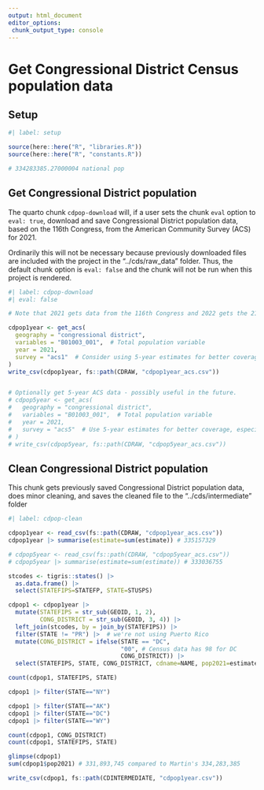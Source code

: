 ```yaml
---
output: html_document
editor_options: 
 chunk_output_type: console
---
```


# Get Congressional District Census population data

## Setup

```r
#| label: setup

source(here::here("R", "libraries.R"))
source(here::here("R", "constants.R"))

# 334283385.27000004 national pop

```

## Get Congressional District population

The quarto chunk `cdpop-download` will, if a user sets the chunk `eval` option to `eval: true`, download and save Congressional District population data, based on the 116th Congress, from the American Community Survey (ACS) for 2021.

Ordinarily this will not be necessary because previously downloaded files are included with the project in the "../cds/raw_data" folder. Thus, the default chunk option is `eval: false` and the chunk will not be run when this project is rendered.

```r
#| label: cdpop-download
#| eval: false

# Note that 2021 gets data from the 116th Congress and 2022 gets the 218th Congress

cdpop1year <- get_acs(
  geography = "congressional district",
  variables = "B01003_001",  # Total population variable
  year = 2021,
  survey = "acs1"  # Consider using 5-year estimates for better coverage, especially in smaller areas
)
write_csv(cdpop1year, fs::path(CDRAW, "cdpop1year_acs.csv"))


# Optionally get 5-year ACS data - possibly useful in the future.
# cdpop5year <- get_acs(
#   geography = "congressional district",
#   variables = "B01003_001",  # Total population variable
#   year = 2021,
#   survey = "acs5"  # Use 5-year estimates for better coverage, especially in smaller areas
# )
# write_csv(cdpop5year, fs::path(CDRAW, "cdpop5year_acs.csv"))


```

## Clean Congressional District population

This chunk gets previously saved Congressional District population data, does minor cleaning, and saves the cleaned file to the "../cds/intermediate" folder

```r
#| label: cdpop-clean

cdpop1year <- read_csv(fs::path(CDRAW, "cdpop1year_acs.csv"))
cdpop1year |> summarise(estimate=sum(estimate)) # 335157329

# cdpop5year <- read_csv(fs::path(CDRAW, "cdpop5year_acs.csv"))
# cdpop5year |> summarise(estimate=sum(estimate)) # 333036755

stcodes <- tigris::states() |> 
  as.data.frame() |> 
  select(STATEFIPS=STATEFP, STATE=STUSPS)

cdpop1 <- cdpop1year |> 
  mutate(STATEFIPS = str_sub(GEOID, 1, 2),
         CONG_DISTRICT = str_sub(GEOID, 3, 4)) |> 
  left_join(stcodes, by = join_by(STATEFIPS)) |> 
  filter(STATE != "PR") |>  # we're not using Puerto Rico
  mutate(CONG_DISTRICT = ifelse(STATE == "DC",
                                "00", # Census data has 98 for DC
                                CONG_DISTRICT)) |> 
  select(STATEFIPS, STATE, CONG_DISTRICT, cdname=NAME, pop2021=estimate)

count(cdpop1, STATEFIPS, STATE)

cdpop1 |> filter(STATE=="NY")

cdpop1 |> filter(STATE=="AK")
cdpop1 |> filter(STATE=="DC")
cdpop1 |> filter(STATE=="WY")

count(cdpop1, CONG_DISTRICT)
count(cdpop1, STATEFIPS, STATE)

glimpse(cdpop1)
sum(cdpop1$pop2021) # 331,893,745 compared to Martin's 334,283,385

write_csv(cdpop1, fs::path(CDINTERMEDIATE, "cdpop1year.csv"))
  

```
